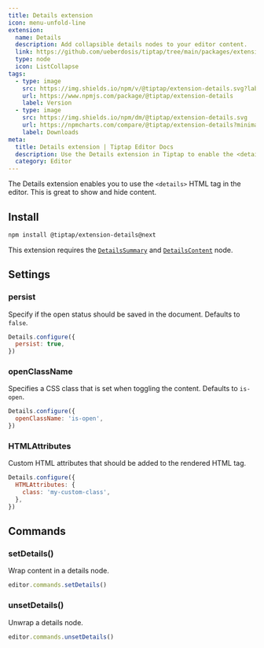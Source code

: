 ```yaml
---
title: Details extension
icon: menu-unfold-line
extension:
  name: Details
  description: Add collapsible details nodes to your editor content.
  link: https://github.com/ueberdosis/tiptap/tree/main/packages/extension-details
  type: node
  icon: ListCollapse
tags:
  - type: image
    src: https://img.shields.io/npm/v/@tiptap/extension-details.svg?label=version
    url: https://www.npmjs.com/package/@tiptap/extension-details
    label: Version
  - type: image
    src: https://img.shields.io/npm/dm/@tiptap/extension-details.svg
    url: https://npmcharts.com/compare/@tiptap/extension-details?minimal=true
    label: Downloads
meta:
  title: Details extension | Tiptap Editor Docs
  description: Use the Details extension in Tiptap to enable the <details> HTML tag for showing and hiding content. Learn more in our docs!
  category: Editor
---
```



The Details extension enables you to use the `<details>` HTML tag in the editor. This is great to show and hide content.

<CodeDemo path="/Nodes/Details" />

## Install

```bash
npm install @tiptap/extension-details@next
```

This extension requires the [`DetailsSummary`](/editor/extensions/nodes/details-summary) and [`DetailsContent`](/editor/extensions/nodes/details-content) node.

## Settings

### persist

Specify if the open status should be saved in the document. Defaults to `false`.

```js
Details.configure({
  persist: true,
})
```

### openClassName

Specifies a CSS class that is set when toggling the content. Defaults to `is-open`.

```js
Details.configure({
  openClassName: 'is-open',
})
```

### HTMLAttributes

Custom HTML attributes that should be added to the rendered HTML tag.

```js
Details.configure({
  HTMLAttributes: {
    class: 'my-custom-class',
  },
})
```

## Commands

### setDetails()

Wrap content in a details node.

```js
editor.commands.setDetails()
```

### unsetDetails()

Unwrap a details node.

```js
editor.commands.unsetDetails()
```
